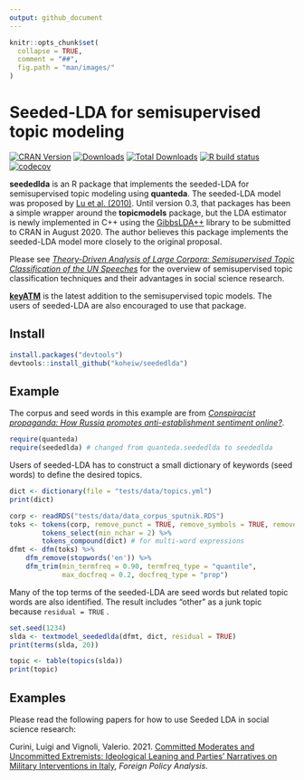```yaml
---
output: github_document
---
```


```r
knitr::opts_chunk$set(
  collapse = TRUE,
  comment = "##",
  fig.path = "man/images/"
)
```

# Seeded-LDA for semisupervised topic modeling

<!-- badges: start -->

[![CRAN
Version](https://www.r-pkg.org/badges/version/seededlda)](https://CRAN.R-project.org/package=seededlda)
[![Downloads](https://cranlogs.r-pkg.org/badges/seededlda)](https://CRAN.R-project.org/package=seededlda)
[![Total
Downloads](https://cranlogs.r-pkg.org/badges/grand-total/seededlda?color=orange)](https://CRAN.R-project.org/package=seededlda)
[![R build
status](https://github.com/koheiw/seededlda/workflows/R-CMD-check/badge.svg)](https://github.com/koheiw/seededlda/actions)
[![codecov](https://codecov.io/gh/koheiw/seededlda/branch/master/graph/badge.svg)](https://codecov.io/gh/koheiw/seededlda)
<!-- badges: end -->

**seededlda** is an R package that implements the seeded-LDA for semisupervised topic modeling using **quanteda**. The seeded-LDA model was proposed by [Lu et al. (2010)](https://dl.acm.org/citation.cfm?id=2119585). Until version 0.3, that packages has been a simple wrapper around the **topicmodels** package, but the LDA estimator is newly implemented in C++ using the [GibbsLDA++](http://gibbslda.sourceforge.net/) library to be submitted to CRAN in August 2020. The author believes this package implements the seeded-LDA model more closely to the original proposal.

Please see [*Theory-Driven Analysis of Large Corpora: Semisupervised Topic Classification of the UN Speeches*](https://journals.sagepub.com/doi/full/10.1177/0894439320907027) for the overview of semisupervised topic classification techniques and their advantages in social science research.

[**keyATM**](https://github.com/keyATM/keyATM) is the latest addition to the semisupervised topic models. The users of seeded-LDA are also encouraged to use that package.

## Install

```r
install.packages("devtools")
devtools::install_github("koheiw/seededlda") 
```

## Example

The corpus and seed words in this example are from [*Conspiracist propaganda: How Russia promotes anti-establishment sentiment online?*](https://koheiw.net/wp-content/uploads/2019/06/Sputnik-05-ECPR.pdf).

```r
require(quanteda)
require(seededlda) # changed from quanteda.seededlda to seededlda
```

Users of seeded-LDA has to construct a small dictionary of keywords (seed words) to define the desired topics.

```r
dict <- dictionary(file = "tests/data/topics.yml")
print(dict)
```

```r
corp <- readRDS("tests/data/data_corpus_sputnik.RDS")
toks <- tokens(corp, remove_punct = TRUE, remove_symbols = TRUE, remove_number = TRUE) %>%
        tokens_select(min_nchar = 2) %>% 
        tokens_compound(dict) # for multi-word expressions
dfmt <- dfm(toks) %>% 
    dfm_remove(stopwords('en')) %>% 
    dfm_trim(min_termfreq = 0.90, termfreq_type = "quantile", 
             max_docfreq = 0.2, docfreq_type = "prop")
```

Many of the top terms of the seeded-LDA are seed words but related topic words are also identified. The result includes "other" as a junk topic because `residual = TRUE` .

```r
set.seed(1234)
slda <- textmodel_seededlda(dfmt, dict, residual = TRUE)
print(terms(slda, 20))
```

```r
topic <- table(topics(slda))
print(topic)
```

## Examples

Please read the following papers for how to use Seeded LDA in social science research:

Curini, Luigi and Vignoli, Valerio. 2021. [Committed Moderates and Uncommitted Extremists: Ideological Leaning and Parties’ Narratives on Military Interventions in Italy](https://doi.org/10.1093/fpa/orab016), *Foreign Policy Analysis*.

